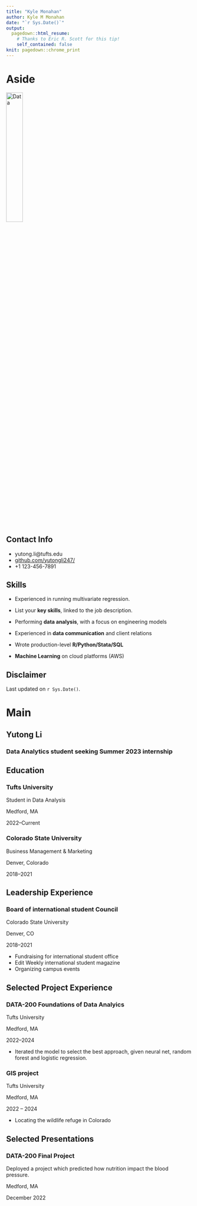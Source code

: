 ---
title: "Kyle Monahan"
author: Kyle M Monahan
date: "`r Sys.Date()`"
output:
  pagedown::html_resume:
    # Thanks to Eric R. Scott for this tip! 
    self_contained: false
knit: pagedown::chrome_print
---

Aside
================================================================================


![Data](data_icon.png){width=30%}
<!-- ![Data](`r here::here("data_icon.png")`) -->



Contact Info {#contact}
--------------------------------------------------------------------------------

- <i class="fa fa-envelope"></i>yutong.li@tufts.edu
- <i class="fa fa-github"></i> [github.com/yutongli247/](https://github.com/yutongli247)
- <i class="fa fa-phone"></i> +1 123-456-7891


Skills {#skills}
--------------------------------------------------------------------------------

- Experienced in running multivariate regression. 

- List your **key skills**, linked to the job description.

- Performing **data analysis**, with a focus on engineering models

- Experienced in **data communication** and client relations

- Wrote production-level **R/Python/Stata/SQL** 

- **Machine Learning** on cloud platforms (AWS)




Disclaimer {#disclaimer}
--------------------------------------------------------------------------------

<!--This resume was made with the R package [**pagedown**](https://github.com/rstudio/pagedown).-->

Last updated on `r Sys.Date()`.



Main
================================================================================

Yutong Li {#title}
--------------------------------------------------------------------------------

### Data Analytics student seeking Summer 2023 internship


Education {data-icon=graduation-cap data-concise=true}
--------------------------------------------------------------------------------

### Tufts University

Student   in Data Analysis

Medford, MA

2022--Current


### Colorado State University 

Business Management & Marketing

Denver, Colorado 

2018--2021



Leadership Experience {data-icon=flask}
--------------------------------------------------------------------------------

### Board of international student Council

Colorado State University

Denver, CO

2018--2021

- Fundraising for international student office  
- Edit Weekly international student magazine
- Organizing campus events



Selected Project Experience {data-icon=chalkboard-teacher}
--------------------------------------------------------------------------------

### DATA-200 Foundations of Data Analyics 

Tufts University

Medford, MA

2022--2024

<!--::: concise-->
- Iterated the model to select the best approach, given neural net, random forest and logistic regression.
<!--:::-->




### GIS project

Tufts University

Medford, MA

2022 -- 2024

- Locating the wildlife refuge in Colorado



Selected Presentations {data-icon=comment-alt}
--------------------------------------------------------------------------------
### DATA-200 Final Project
Deployed a project which predicted how nutrition impact the blood pressure.

Medford, MA

December 2022


